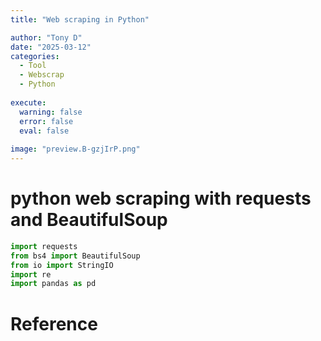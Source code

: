 ```yaml
---
title: "Web scraping in Python"

author: "Tony D"
date: "2025-03-12"
categories: 
  - Tool
  - Webscrap
  - Python
  
execute:
  warning: false
  error: false
  eval: false
  
image: "preview.B-gzjIrP.png"
---
```


# python web scraping with requests and BeautifulSoup

```python
import requests
from bs4 import BeautifulSoup
from io import StringIO
import re
import pandas as pd
```

# Reference


